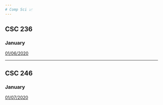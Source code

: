 ```yaml
---
# Comp Sci 📈
---
```


## CSC 236

### January
[01/06/2020](./assembly/notes/010620.Rmd)

---

## CSC 246
### January
[01/07/2020](./opsys/notes/010720.Rmd)

